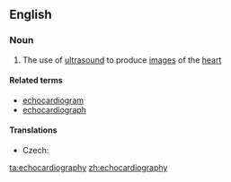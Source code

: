 ==English==

===Noun===
{{wikipedia}}
{{en-noun|-}}

#{{medicine}} The use of [[ultrasound]] to produce [[image]]s of the [[heart]]

====Related terms====
*[[echocardiogram]]
*[[echocardiograph]]

====Translations====
{{trans-top|use of ultrasound to produce images of the heart}}
* Czech: {{t-|cs|echokardiografie|f}}
{{trans-mid}}
{{trans-bottom}}

[[ta:echocardiography]]
[[zh:echocardiography]]